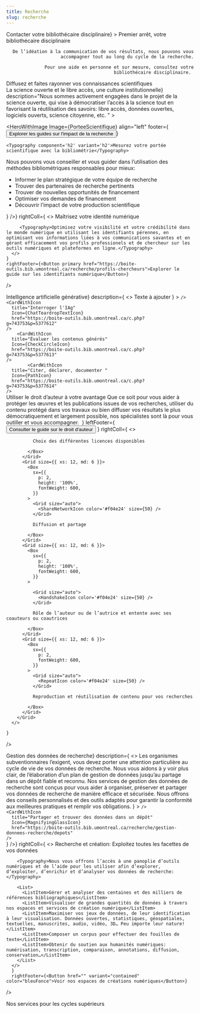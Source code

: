 ```yaml
---
title: Recherche
slug: recherche
---
```



<SuperHero
  title="Amplifier l’impact de vos recherches"
  imageName='recherche'
/>

<Section bg='vertFonce'>
  <HeroWithImage
    Image={Bibliothecaire}
    align="right"
    footer={<Button href="../nous-joindre/notre-equipe" primary>Contacter votre bibliothécaire disciplinaire</Button>}
  >
    <Typography component="h2" variant="h2">Premier arrêt, votre bibliothécaire disciplinaire</Typography>

    De l’idéation à la communication de vos résultats, nous pouvons vous accompagner tout au long du cycle de la recherche.

    Pour une aide en personne et sur mesure, consultez votre bibliothécaire disciplinaire. 

  </HeroWithImage>
</Section>

<Section>
<Typography component="h2" variant="display2">Diffusez et faites rayonner vos connaissances scientifiques</Typography> 
<RichList>
    <RichListItemWithLink
      title="Rédiger et produire"
      description="Nous vous proposons une panoplie de ressources et d'aides à la rédaction savante et à la production d'outils de diffusion de vos recherches."
      href="/recherche/rediger"
    />
    <RichListItemWithLink 
      title="Diffuser vos savoir"
      description="Nous vous proposons une multitude de services pour optimiser la publication, la diffusion et la conservation des résultats de vos travaux de recherche."
      href="/recherche/diffuser/"
    />
  </RichList>

</Section>


<Section bg='rose300'>
  <Carousel1
    title={<Typography component="h2" variant="h2Carousel">La science ouverte et le libre accès, une culture institutionnelle</Typography>}
    description="Nous sommes activement engagées dans le projet de la science ouverte, qui vise à démocratiser l’accès à la science tout en favorisant la réutilisation des savoirs: libre accès, données ouvertes, logiciels ouverts, science citoyenne, etc. "
  >
    <CardWithIcon
      color="vertFonce"
      title="Qu'est-ce que le libre accès?"
      Icon={LaptopIcon}
      moreText="Comprendre le concept"
      href="https://boite-outils.bib.umontreal.ca/c.php?g=743086&p=5370698&preview=0d537bea1efc45a7fcce09e9e30e2f90"
    />
    <CardWithIcon
      color="vertFonce"
      title="Déposer sa thèse ou son mémoire dans Papyrus"
      Icon={DownloadSimpleIcon}
      moreText="Voir les étapes"
      href="https://boite-outils.bib.umontreal.ca/recherche/deposer-these-memoire"
    />
    <CardWithIcon
      color="vertFonce"
      title="Déposer facilement son article en libre accès"
      Icon={DownloadSimpleIcon}
      moreText="Utiliser le formulaire rapide"
      href="https://depot-libre-acces.bib.umontreal.ca/connexion"
    />
    <CardWithIcon
      color="vertFonce"
      title="Comprendre la politique UdeM sur le libre accès"
      Icon={PlugsIcon}
      moreText="En savoir plus sur la politique"
      href="https://boite-outils.bib.umontreal.ca/c.php?g=743086&p=5390226&preview=0d537bea1efc45a7fcce09e9e30e2f90"
    />
  </Carousel1>

</Section>

<Section bg='bleu600'>

  <HeroWithImage
    Image={PorteeScientifique}
    align="left"
    footer={<Button primary href='https://boite-outils.bib.umontreal.ca/recherche#s-lg-box-16938953'>Explorer les guides sur l'impact de la recherche</Button>}
  >
    <Typography component='h2' variant='h2'>Mesurez votre portée scientifique avec la bibliométrie</Typography>

Nous pouvons vous conseiller et vous guider dans l’utilisation des méthodes bibliométriques responsables pour mieux:

- Informer le plan stratégique de votre équipe de recherche
- Trouver des partenaires de recherche pertinents
- Trouver de nouvelles opportunités de financement
- Optimiser vos demandes de financement
- Découvrir l’impact de votre production scientifique

</HeroWithImage>
</Section>


<Section bg='bleu200'>
  <HeroWithText 
    leftColl={<IconInSquare color='vertPale' icon={<UserFocusIcon color="vertFonce" />} />}
    rightColl={
      <>
        <Typography component="h2" variant="h2">Maîtrisez votre identité numérique</Typography>
        
         <Typography>Optimisez votre visibilité et votre crédibilité dans le monde numérique en utilisant les identifiants pérennes, en optimisant vos informations liées à vos communications savantes et en gérant efficacement vos profils professionels et de chercheur sur les outils numériques et plateformes en ligne.</Typography>
      </>
    }
    rightFooter={<Button primary href="https://boite-outils.bib.umontreal.ca/recherche/profils-chercheurs">Explorer le guide sur les identifiants numérique</Button>}
  />

</Section>

<Section>
  <Carousel1
    title={<Typography component="h2" variant="h2Carousel">Intelligence artificielle générative</Typography>}
    description={
      <>
        <Typography sx={{pb: 1.5}}>Texte à ajouter</Typography>
      </>
    }
  >
    <CardWithIcon
      title="Utilisation responsable"
      Icon={PlantIcon}
      href="https://boite-outils.bib.umontreal.ca/c.php?g=743753&p=5377616"
    />
        <CardWithIcon
      title="Explorer les outils"
      Icon={CompassRoseIcon}
      href="https://boite-outils.bib.umontreal.ca/c.php?g=743753&p=5384062"

    />
    <CardWithIcon
      title="Interroger l'IAg"
      Icon={ChatTeardropTextIcon}
      href="https://boite-outils.bib.umontreal.ca/c.php?g=743753&p=5377612"
    />
        <CardWithIcon
      title="Évaluer les contenus générés"
      Icon={CheckCircleIcon}
      href="https://boite-outils.bib.umontreal.ca/c.php?g=743753&p=5377613"
    />
            <CardWithIcon
      title="Citer, déclarer, documenter "
      Icon={PathIcon}
      href="https://boite-outils.bib.umontreal.ca/c.php?g=743753&p=5377614"
    />
  </Carousel1>
</Section>

<Section bg="rose300">
  <HeroWithText2
    leftColl={
      <>
        <Typography variant="h2" id="droit-auteur">Utiliser le droit d’auteur à votre avantage</Typography>
        <Typography>Que ce soit pour vous aider à protéger les œuvres et les publications issues de vos recherches, utiliser du contenu protégé dans vos travaux ou bien diffuser vos résultats le plus démocratiquement et largement possible, nos spécialistes sont là pour vous outiller et vous accompagner. </Typography>
      </>
    }
    leftFooter={
      <Button primary href="https://boite-outils.bib.umontreal.ca/recherche/droit-auteur">Consulter le guide sur le droit d'auteur</Button>
    }
    rightColl={
      <>
        <Grid container spacing={2}>
          <Grid size={{ xs: 12, md: 6 }}>
            <Box
              sx={{
                p: 2,
                height: '100%',
                fontWeight: 600,
              }}
            >
              <Grid size="auto">
                <CheckSquareOffsetIcon color='#f04e24' size={50} />
              </Grid>

              Choix des différentes licences disponibles

            </Box>
          </Grid>
          <Grid size={{ xs: 12, md: 6 }}>
            <Box
              sx={{
                p: 2,
                height: '100%',
                fontWeight: 600,
              }}
            >
              <Grid size="auto">
                <ShareNetworkIcon color='#f04e24' size={50} />
              </Grid>

              Diffusion et partage

            </Box>
          </Grid>
          <Grid size={{ xs: 12, md: 6 }}>
            <Box
              sx={{
                p: 2,
                height: '100%',
                fontWeight: 600,
              }}
            >

              <Grid size="auto">
                <HandshakeIcon color='#f04e24' size={50} />
              </Grid>

              Rôle de l’auteur ou de l’autrice et entente avec ses coauteurs ou coautrices

            </Box>
          </Grid>
          <Grid size={{ xs: 12, md: 6 }}>
            <Box
              sx={{
                p: 2,
                fontWeight: 600,
              }}
            >
              <Grid size="auto">
                <RepeatIcon color='#f04e24' size={50} />
              </Grid>

              Reproduction et réutilisation de contenu pour vos recherches

            </Box>
          </Grid>
        </Grid>
      </>
    
    }
  />

</Section>

<Section>
  <Carousel1
    title={<Typography component="h2" variant="h2Carousel">Gestion des données de recherche</Typography>}
    description={
      <>
        <Typography sx={{pb: 1.5}}>Les organismes subventionnaires l’exigent, vous devez porter une attention particulière au cycle de vie de vos données de recherche. Nous vous aidons à y voir plus clair, de l’élaboration d’un plan de gestion de données jusqu’au partage dans un dépôt fiable et reconnu.</Typography>
        <Typography>Nos services de gestion des données de recherche sont conçus pour vous aider à organiser, préserver et partager vos données de recherche de manière efficace et sécurisée. Nous offrons des conseils personnalisés et des outils adaptés pour garantir la conformité aux meilleures pratiques et remplir vos obligations.</Typography>
      </>
    }
  >
    <CardWithIcon
      title="Rédiger un plan de gestion de données"
      Icon={PencilSimpleIcon}
      href="https://boite-outils.bib.umontreal.ca/recherche/gestion-donnees-recherche/rediger-pgd"
    />
        <CardWithIcon
      title="Normaliser et documenter les données avec des métadonnées"
      Icon={TextAlignJustifyIcon}
      href="https://boite-outils.bib.umontreal.ca/recherche/gestion-donnees-recherche/normaliser-documenter"

    />
    <CardWithIcon
      title="Partager et trouver des données dans un dépôt"
      Icon={MagnifyingGlassIcon}
      href="https://boite-outils.bib.umontreal.ca/recherche/gestion-donnees-recherche/depots"
    />
  </Carousel1>
</Section>

<Section bg='bleu200'>
  <HeroWithText 
    leftColl={<IconInSquare color='#fff' icon={<CubeTransparentIcon color="bleuPrincipal" />} />}
    rightColl={
      <>
        <Typography component="h2" variant="h2">Recherche et création: Exploitez toutes les facettes de vos données</Typography>
        
        <Typography>Nous vous offrons l’accès à une panoplie d’outils numériques et de l’aide pour les utiliser afin d’explorer, d’exploiter, d’enrichir et d’analyser vos données de recherche:</Typography>
         
        <List> 
          <ListItem>Gérer et analyser des centaines et des milliers de références bibliographiques</ListItem>
          <ListItem>Visualiser de grandes quantités de données à travers nos espaces et services de création numérique</ListItem>
          <ListItem>Maximiser vos jeux de données, de leur identification à leur visualisation. Données ouvertes, statistiques, géospatiales, textuelles, manuscrites, audio, vidéo, 3D… Peu importe leur nature!</ListItem>
          <ListItem>Composer un corpus pour effectuer des fouilles de texte</ListItem>
          <ListItem>Obtenir du soutien aux humanités numériques: numérisation, transcription, comparaison, annotations, diffusion, conservation…</ListItem>
        </List>
      </>
      }
      rightFooter={<Button href="" variant="contained" color="bleuFonce">Voir nos espaces de créations numériques</Button>}
  />
</Section>

<Section bg='vertFonce'>

  <Typography component="h2" variant="display2" id="services-cycles-superieurs">Nos services pour les cycles supérieurs </Typography>

  <RichList>
    <RichListItemWithLink
      color='vertFonce'
      href="https://www.facebook.com/groups/655999033385375/"
      title="Matinées de rédaction"
      description="Travaillez efficacement dans un environnement structuré grâce aux Matinées de rédaction. Les séances sont divisées en cycles de rédaction, suivis de pauses d'échanges informels."
    />
        <RichListItemWithLink
      color='vertFonce'
      href="https://boite-outils.bib.umontreal.ca/c.php?g=743753&p=5377614"
      title="Aide à l'utilisation responsable de l'IAg"
      description="Utilisez nos outils de documentation et de déclaration de l'usage de l’IAg"
    />
    <RichListItemWithLink
      color='vertFonce'
      href="https://boite-outils.bib.umontreal.ca/recherche/rediger-these-memoire"
      title="Aide à la rédaction et à la mise en page"
      description="Bénéficiez d’aide pour utiliser le modèle Word pour thèses et mémoires qui répond aux normes du Guide de présentation des mémoires et des thèses des Études supérieures et postdoctorales (ESP)."
    />
    <RichListItemWithLink
      color='vertFonce'
      href="https://boite-outils.bib.umontreal.ca/c.php?g=740445p=5343386"
      title="Aide au dépôt de votre mémoire ou thèse dans Papyrus"
      description="Nous sommes là pour vous accompagner dans le processus de mise en forme et de dépôt de votre thèse ou de votre mémoire dans le dépôt institutionnel Papyrus, étape obligatoire pour l’obtention de votre grade."
    />
    <RichListItemWithLink
      color='vertFonce'
      href="../nous-joindre/notre-equipe"
      title="Accompagnement personnalisé au doctorat"
      description="Vous pouvez planifier une série de rencontres individuelles avec votre bibliothécaire disciplinaire pour recevoir un soutien dans toutes les étapes de votre doctorat, de la recherche documentaire jusqu’à la rédaction de votre thèse, en passant par la mise en place de veille et par l’aide à la création de corpus de recherche."
    />
    <RichListItemWithLink
      color='vertFonce'
      href="#"
      title="Espaces dédiés aux cycles supérieurs"
      description="Salles individuelles réservables, salles communes équipées de casiers pour votre documentation: l’offre varie d’une bibliothèque à l’autre, consultez le répertoire!"
    />
  </RichList>

</Section>
